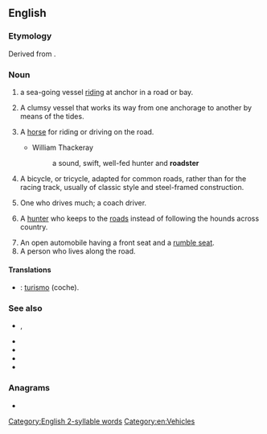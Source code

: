 ==English==
{{wikipedia|lang=en}}

===Etymology===
Derived from {{suffix|road|ster|lang=en}}.

===Noun===
{{en-noun}}

# a sea-going vessel [[ride|riding]] at anchor in a road or bay.
# {{lb|en|nautical}} A clumsy vessel that works its way from one anchorage to another by means of the tides.
#: {{rfquotek|Ham. Nav. Encyc}}
# {{lb|en|archaic}} A [[horse]] for riding or driving on the road.
#* William Thackeray
#*: a sound, swift, well-fed hunter and '''roadster'''
# A bicycle, or tricycle, adapted for common roads, rather than for the racing track, usually of classic style and steel-framed construction.
# {{lb|en|UK|dated}} One who drives much; a coach driver.
# {{lb|en|UK|dated|slang}} A [[hunter]] who keeps to the [[road]]s instead of following the hounds across country.
# An open automobile having a front seat and a [[rumble seat]].
# A person who lives along the road. {{rfex|lang=en}}

====Translations====
{{trans-top|sea-going vessel}}
{{trans-mid}}
{{trans-bottom}}

{{trans-top|bicycle or tricycle adapted for common roads}}
{{trans-mid}}
{{trans-bottom}}

{{trans-top|open automobile}}
{{trans-mid}}
{{trans-bottom}}

{{checktrans-top|}}
* {{ttbc|es}}: [[turismo]] (coche).
{{trans-mid}}
{{trans-bottom}}

===See also===
* {{l|en|cabriolet}}, {{l|en|cabrio}}
* {{l|en|convertible}}
* {{l|en|drophead}}
* {{l|en|landau}}
* {{l|en|landaulet}}

===Anagrams===
* {{anagrams|en|Rodartes}}

[[Category:English 2-syllable words]]
[[Category:en:Vehicles]]